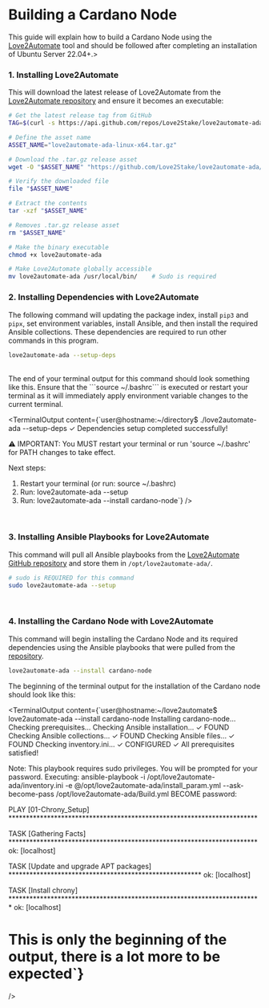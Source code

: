 
# Building a Cardano Node

This guide will explain how to build a Cardano Node using the <a href="github.com/Love2Stake/love2automate-ada">Love2Automate</a> tool and should be followed after completing an installation of Ubuntu Server 22.04+.>

### 1. Installing Love2Automate
This will download the latest release of Love2Automate from the <a href="https://github.com/Love2Stake/love2automate-ada">Love2Automate repository</a> and ensure it becomes an executable:

```bash
# Get the latest release tag from GitHub
TAG=$(curl -s https://api.github.com/repos/Love2Stake/love2automate-ada/releases/latest | grep -oP '"tag_name": "\K[^"]+')

# Define the asset name
ASSET_NAME="love2automate-ada-linux-x64.tar.gz"

# Download the .tar.gz release asset
wget -O "$ASSET_NAME" "https://github.com/Love2Stake/love2automate-ada/releases/download/$TAG/$ASSET_NAME"

# Verify the downloaded file
file "$ASSET_NAME"

# Extract the contents
tar -xzf "$ASSET_NAME"

# Removes .tar.gz release asset
rm "$ASSET_NAME"

# Make the binary executable
chmod +x love2automate-ada

# Make Love2Automate globally accessible
mv love2automate-ada /usr/local/bin/    # Sudo is required
```


### 2. Installing Dependencies with Love2Automate

The following command will updating the package index, install ```pip3``` and ```pipx```, set environment variables, install Ansible, and then install the required Ansible collections. These dependencies are required to run other commands in this program.

```bash
love2automate-ada --setup-deps
```
<br />
The end of your terminal output for this command should look something like this. Ensure that the ```source ~/.bashrc``` is executed or restart your terminal as it will immediately apply environment variable changes to the current terminal.

<TerminalOutput 
  content={`user@hostname:~/directory$ ./love2automate-ada --setup-deps
✓ Dependencies setup completed successfully!

⚠️  IMPORTANT: You MUST restart your terminal or run 'source ~/.bashrc' for PATH changes to take effect.

Next steps:
1. Restart your terminal (or run: source ~/.bashrc)
2. Run: love2automate-ada --setup
3. Run: love2automate-ada --install cardano-node`}
/>
<br />

### 3. Installing Ansible Playbooks for Love2Automate
This command will pull all Ansible playbooks from the <a href="https://github.com/Love2Stake/love2automate-ada">Love2Automate GitHub repository</a> and store them in ```/opt/love2automate-ada/```.
```bash
# sudo is REQUIRED for this command
sudo love2automate-ada --setup
```
<br />

### 4. Installing the Cardano Node with Love2Automate

This command will begin installing the Cardano Node and its required dependencies using the Ansible playbooks that were pulled from the <a href="https://github.com/Love2Stake/love2automate-ada">repository</a>.
```bash
love2automate-ada --install cardano-node
```

The beginning of the terminal output for the installation of the Cardano node should look like this:

<TerminalOutput 
  content={`user@hostname:~/love2automate$ love2automate-ada --install cardano-node
Installing cardano-node...
Checking prerequisites...
Checking Ansible installation... ✓ FOUND
Checking Ansible collections... ✓ FOUND
Checking Ansible files... ✓ FOUND
Checking inventory.ini... ✓ CONFIGURED
✓ All prerequisites satisfied!

Note: This playbook requires sudo privileges. You will be prompted for your password.
Executing: ansible-playbook -i /opt/love2automate-ada/inventory.ini -e @/opt/love2automate-ada/install_param.yml --ask-become-pass /opt/love2automate-ada/Build.yml
BECOME password: 

PLAY [01-Chrony_Setup] ***********************************************************************

TASK [Gathering Facts] ***********************************************************************
ok: [localhost]

TASK [Update and upgrade APT packages] *******************************************************
ok: [localhost]

TASK [Install chrony] ************************************************************************
ok: [localhost]

# This is only the beginning of the output, there is a lot more to be expected`}
/>
